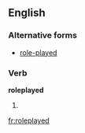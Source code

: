 ==English==

===Alternative forms===
* [[role-played]]

===Verb===
'''roleplayed'''

# {{present participle of|roleplay}}

[[fr:roleplayed]]
